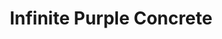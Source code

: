 ---
title: "Infinite Purple Concrete"
images:
  color: "MUfCHtba5zu7LEEOTOM5ePy87zG1tX69nEkVaoDlxWbjZ53R"
  item: "MUfCHtba5zu72DhRiwwXZpVNYALOowxWzHdDGvBsmI7hP6Qu"
type: "magic/infinite"
crate: "concrete"
unmodifiable: true
winChance: 6
---